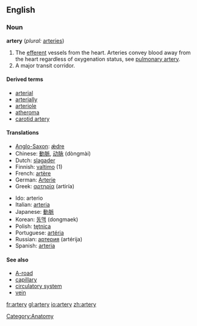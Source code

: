 ==English==
===Noun===
'''artery''' (''plural:'' [[arteries]])

#The [[efferent]] vessels from the heart. Arteries convey blood away from the heart regardless of oxygenation status, see [[pulmonary artery]].
#A major transit corridor.

====Derived terms====
*[[arterial]]
*[[arterially]]
*[[arteriole]]
*[[atheroma]]
*[[carotid artery]]

====Translations====
{{top}}
*[[Anglo-Saxon]]: [[ǽdre]] {{f}}
*Chinese: [[動脈]], [[动脉]] (dòngmài)
*Dutch: [[slagader]] {{m}}
*Finnish: [[valtimo]] (1)
*French: [[artère]] {{f}}
*German: [[Arterie]] {{f}}
*Greek: [[αρτηρία]] (artiría) {{f}}
{{mid}}
*Ido: arterio
*Italian: [[arteria]] {{f}}
*Japanese: [[動脈]]
*Korean: [[동맥]] (dongmaek)
*Polish: [[tętnica]] {{f}}
*Portuguese: [[artéria]] {{f}}
*Russian: [[артерия]] (artérija) {{f}}
*Spanish: [[arteria]] {{f}}
{{bottom}}

==== See also====
*[[A-road]]
*[[capillary]]
*[[circulatory system]]
*[[vein]]

[[Category:Anatomy]]

[[fr:artery]]
[[gl:artery]]
[[io:artery]]
[[zh:artery]]